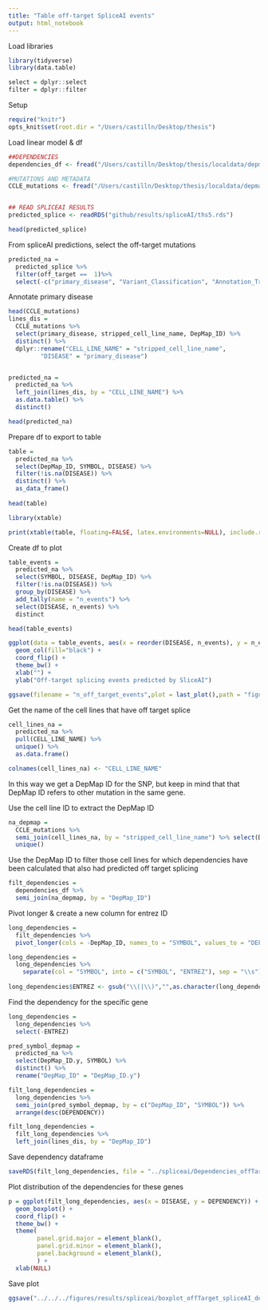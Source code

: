 ```yaml
---
title: "Table off-target SpliceAI events"
output: html_notebook
---
```


Load libraries 
```r
library(tidyverse)
library(data.table)

select = dplyr::select
filter = dplyr::filter
```

Setup
```r
require("knitr")
opts_knit$set(root.dir = "/Users/castilln/Desktop/thesis")
```

Load linear model & df
```r
##DEPENDENCIES
dependencies_df <- fread("/Users/castilln/Desktop/thesis/localdata/depmap/achilles/Achilles_gene_dependency.csv", header = TRUE)

#MUTATIONS AND METADATA
CCLE_mutations <- fread("/Users/castilln/Desktop/thesis/localdata/depmap/CCLE_info", header = TRUE) 


## READ SPLICEAI RESULTS
predicted_splice <- readRDS("github/results/spliceAI/ths5.rds") 
```


```r
head(predicted_splice)
```


From spliceAI predictions, select the off-target mutations
```r
predicted_na = 
  predicted_splice %>% 
  filter(off_target ==  1)%>% 
  select(-c("primary_disease", "Variant_Classification", "Annotation_Transcript", "DepMap_ID"))
```

Annotate primary disease
```r
head(CCLE_mutations)
lines_dis = 
  CCLE_mutations %>% 
  select(primary_disease, stripped_cell_line_name, DepMap_ID) %>% 
  distinct() %>% 
  dplyr::rename("CELL_LINE_NAME" = "stripped_cell_line_name",
         "DISEASE" = "primary_disease")


predicted_na = 
  predicted_na %>% 
  left_join(lines_dis, by = "CELL_LINE_NAME") %>% 
  as.data.table() %>% 
  distinct()

head(predicted_na)
```

Prepare df to export to table
```r
table = 
  predicted_na %>% 
  select(DepMap_ID, SYMBOL, DISEASE) %>% 
  filter(!is.na(DISEASE)) %>% 
  distinct() %>% 
  as_data_frame()
  
head(table)
```

```r
library(xtable)

print(xtable(table, floating=FALSE, latex.environments=NULL), include.rownames = F)
```


Create df to plot
```r
table_events = 
  predicted_na %>% 
  select(SYMBOL, DISEASE, DepMap_ID) %>% 
  filter(!is.na(DISEASE)) %>% 
  group_by(DISEASE) %>% 
  add_tally(name = "n_events") %>% 
  select(DISEASE, n_events) %>% 
  distinct

head(table_events)
```
```r
ggplot(data = table_events, aes(x = reorder(DISEASE, n_events), y = n_events)) + 
  geom_col(fill="black") + 
  coord_flip() + 
  theme_bw() + 
  xlab("") + 
  ylab("Off-target splicing events predicted by SliceAI")

ggsave(filename = "n_off_target_events",plot = last_plot(),path = "figures/results/spliceai/", device = "png", width=5, height=4)
```


Get the name of the cell lines that have off target splice
```r
cell_lines_na = 
  predicted_na %>% 
  pull(CELL_LINE_NAME) %>% 
  unique() %>% 
  as.data.frame()

colnames(cell_lines_na) <- "CELL_LINE_NAME"
```

In this way we get a DepMap ID for the SNP, but keep in mind that that DepMap ID refers to other mutation in the same gene. 

Use the cell line ID to extract the DepMap ID
```r
na_depmap = 
  CCLE_mutations %>% 
  semi_join(cell_lines_na, by = "stripped_cell_line_name") %>% select(DepMap_ID) %>% 
  unique()
```


Use the DepMap ID to filter those cell lines for which dependencies have been calculated that also had predicted off target splicing
```r
filt_dependencies = 
  dependencies_df %>% 
  semi_join(na_depmap, by = "DepMap_ID")
```

Pivot longer & create a new column for entrez ID 
```r
long_dependencies = 
  filt_dependencies %>% 
  pivot_longer(cols = -DepMap_ID, names_to = "SYMBOL", values_to = "DEPENDENCY" )

long_dependencies = 
  long_dependencies %>%
    separate(col = "SYMBOL", into = c("SYMBOL", "ENTREZ"), sep = "\\s") 
   
long_dependencies$ENTREZ <- gsub("\\(|\\)","",as.character(long_dependencies$ENTREZ))
```

Find the dependency for the specific gene
```r
long_dependencies =
  long_dependencies %>% 
  select(-ENTREZ)

pred_symbol_depmap = 
  predicted_na %>% 
  select(DepMap_ID.y, SYMBOL) %>% 
  distinct() %>% 
  rename("DepMap_ID" = "DepMap_ID.y")

filt_long_dependencies =
  long_dependencies %>% 
  semi_join(pred_symbol_depmap, by = c("DepMap_ID", "SYMBOL")) %>% 
  arrange(desc(DEPENDENCY))

filt_long_dependencies = 
  filt_long_dependencies %>% 
  left_join(lines_dis, by = "DepMap_ID")
```

Save dependency dataframe
```r
saveRDS(filt_long_dependencies, file = "../spliceai/Dependencies_offTarget_spliceAI.rds")
```

Plot distribution of the dependencies for these genes 
```r
p = ggplot(filt_long_dependencies, aes(x = DISEASE, y = DEPENDENCY)) + 
  geom_boxplot() + 
  coord_flip() + 
  theme_bw() + 
  theme(
        panel.grid.major = element_blank(),
        panel.grid.minor = element_blank(),
        panel.background = element_blank(), 
        ) +
  xlab(NULL)
```

Save plot
```r
ggsave("../../../figures/results/spliceai/boxplot_offTarget_spliceAI_dependencies.png", height = 7, width = 10)
```